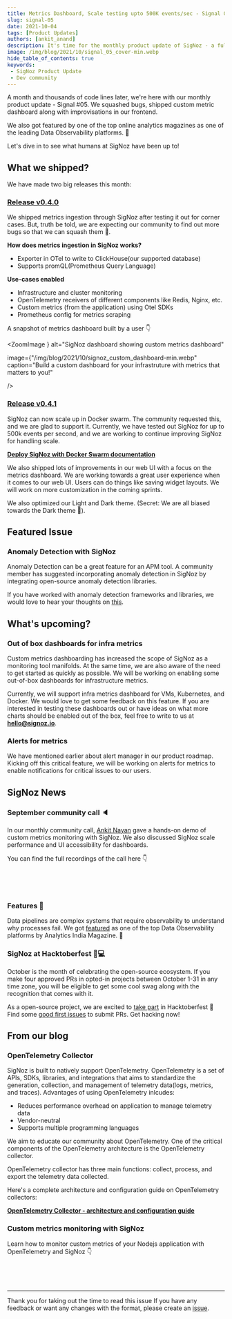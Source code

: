 ```yaml
---
title: Metrics Dashboard, Scale testing upto 500K events/sec - Signal 05
slug: signal-05
date: 2021-10-04
tags: [Product Updates]
authors: [ankit_anand]
description: It's time for the monthly product update of SigNoz - a full-stack open-source and observability tool. Find out what we've been upto at SigNoz during September, 2021.
image: /img/blog/2021/10/signal_05_cover-min.webp
hide_table_of_contents: true
keywords:
 - SigNoz Product Update
 - Dev community
---
```




<head>
  <link rel="canonical" href="https://signoz.io/blog/community-update-05/"/>
</head>

A month and thousands of code lines later, we're here with our monthly product update - Signal #05. We squashed bugs, shipped custom metric dashboard  along with improvisations in our frontend.


We also got featured by one of the top online analytics magazines as one of the leading Data Observability platforms. 🥳

Let's dive in to see what humans at SigNoz have been up to!

## What we shipped?
We have made two big releases this month:

### [Release v0.4.0](https://github.com/SigNoz/signoz/releases/tag/v0.4.0)

We shipped metrics ingestion through SigNoz after testing it out for corner cases. But, truth be told, we are expecting our community to find out more bugs so that we can squash them 🐞.

**How does metrics ingestion in SigNoz works?**

- Exporter in OTel to write to ClickHouse(our supported database)
- Supports promQL(Prometheus Query Language)

**Use-cases enabled**
- Infrastructure and cluster monitoring
- OpenTelemetry receivers of different components like Redis, Nginx, etc.
- Custom metrics (from the application) using Otel SDKs
- Prometheus config for metrics scraping

A snapshot of metrics dashboard built by a user 👇



<ZoomImage
   } alt="SigNoz dashboard showing custom metrics dashboard"
   
   image={"/img/blog/2021/10/signoz_custom_dashboard-min.webp"
   caption="Build a custom dashboard for your infrastruture with metrics that matters to you!"
   
/>

### [Release v0.4.1](https://github.com/SigNoz/signoz/releases/tag/v0.4.1)
SigNoz can now scale up in Docker swarm. The community requested this, and we are glad to support it. Currently, we have tested out SigNoz for up to 500k events per second, and we are working to continue improving SigNoz for handling scale.

**[Deploy SigNoz with Docker Swarm documentation](https://signoz.io/docs/install/docker_swarm/)**

We also shipped lots of improvements in our web UI with a focus on the metrics dashboard. We are working towards a great user experience when it comes to our web UI. Users can do things like saving widget layouts. We will work on more customization in the coming sprints.

We also optimized our Light and Dark theme. (Secret: We are all biased towards the Dark theme 🙈).

## Featured Issue
### Anomaly Detection with SigNoz

Anomaly Detection can be a great feature for an APM tool. A community member has suggested incorporating anomaly detection in SigNoz by integrating open-source anomaly detection libraries.

If you have worked with anomaly detection frameworks and libraries, we would love to hear your thoughts on [this](https://github.com/SigNoz/signoz/issues/295).

## What's upcoming?

### Out of box dashboards for infra metrics
Custom metrics dashboarding has increased the scope of SigNoz as a monitoring tool manifolds. At the same time, we are also aware of the need to get started as quickly as possible. We will be working on enabling some out-of-box dashboards for infrastructure metrics.

Currently, we will support infra metrics dashboard for VMs, Kubernetes, and Docker. We would love to get some feedback on this feature. If you are interested in testing these dashboards out or have ideas on what more charts should be enabled out of the box, feel free to write to us at **hello@signoz.io**.

### Alerts for metrics
We have mentioned earlier about alert manager in our product roadmap. Kicking off this critical feature, we will be working on alerts for metrics to enable notifications for critical issues to our users.

## SigNoz News

### September community call 🔈
In our monthly community call, [Ankit Nayan](https://github.com/ankitnayan) gave a hands-on demo of custom metrics monitoring with SigNoz. We also discussed SigNoz scale performance and UI accessibility for dashboards.

You can find the full recordings of the call here 👇

<p>&nbsp;</p>

<Youtube id="fy1K5PifDDU"  />

<p>&nbsp;</p>


### Features 📸
Data pipelines are complex systems that require observability to understand why processes fail. We got [featured](https://analyticsindiamag.com/top-data-observability-platforms-for-monitoring-data-quality-at-scale/) as one of the top Data Observability platforms by Analytics India Magazine. 🎉

### SigNoz at Hacktoberfest 🧑💻
October is the month of celebrating the open-source ecosystem. If you make four approved PRs in opted-in projects between October 1-31 in any time zone, you will be eligible to get some cool swag along with the recognition that comes with it.

As a open-source project, we are excited to [take part](https://signoz.io/blog/hacktoberfest/) in Hacktoberfest 🎉 Find some [good first issues](https://github.com/SigNoz/signoz/issues?q=is%3Aissue+is%3Aopen+label%3A%22good+first+issue%22) to submit PRs. Get hacking now!

## From our blog
### OpenTelemetry Collector
SigNoz is built to natively support OpenTelemetry. OpenTelemetry is a set of APIs, SDKs, libraries, and integrations that aims to standardize the generation, collection, and management of telemetry data(logs, metrics, and traces). Advantages of using OpenTelemetry inlcudes:

- Reduces performance overhead on application to manage telemetry data
- Vendor-neutral
- Supports multiple programming languages
 
We aim to educate our community about OpenTelemetry. One of the critical components of the OpenTelemetry architecture is the OpenTelemetry collector.

OpenTelemetry collector has three main functions: collect, process, and export the telemetry data collected.

Here's a complete architecture and configuration guide on OpenTelemetry collectors:

**[OpenTelemetry Collector - architecture and configuration guide](https://signoz.io/blog/opentelemetry-collector-complete-guide/)** 

### Custom metrics monitoring with SigNoz
Learn how to monitor custom metrics of your Nodejs application with OpenTelemetry and SigNoz 👇

<p>&nbsp;</p>

<Youtube id="7Ni78SajFLM"  />

<p>&nbsp;</p>

---

Thank you for taking out the time to read this issue  If you have any feedback or want any changes with the format, please create an [issue](https://github.com/SigNoz/signoz/issues).


